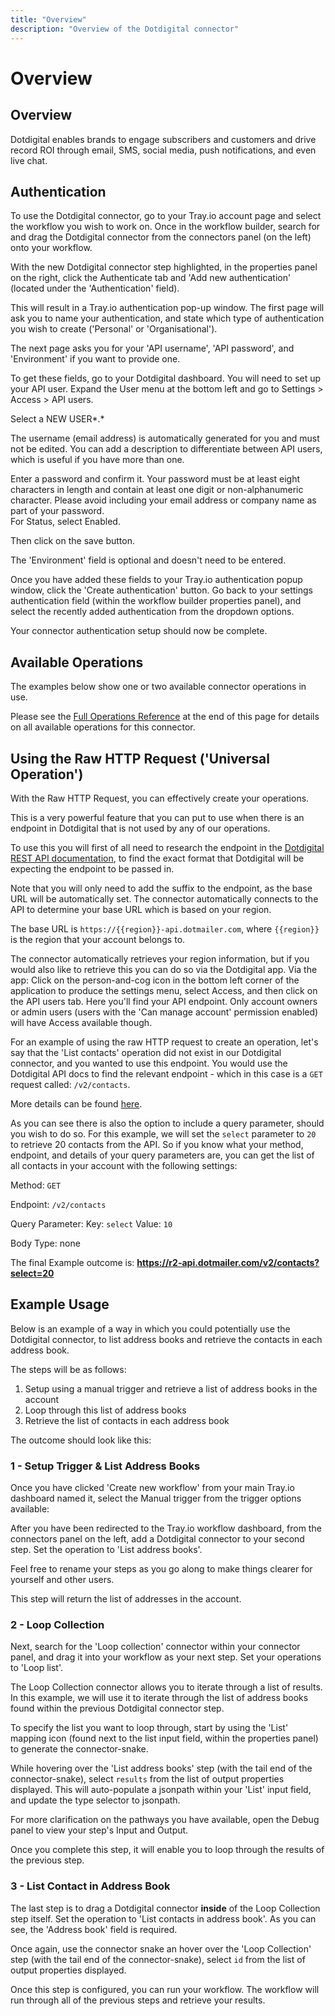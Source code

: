 ```yaml
---
title: "Overview"
description: "Overview of the Dotdigital connector"
---
```


# Overview

## Overview

Dotdigital enables brands to engage subscribers and customers and drive record ROI through email, SMS, social media, push notifications, and even live chat.

## Authentication

To use the Dotdigital connector, go to your Tray.io account page and select the workflow you wish to work on. Once in the workflow builder, search for and drag the Dotdigital connector from the connectors panel (on the left) onto your workflow.

With the new Dotdigital connector step highlighted, in the properties panel on the right, click the Authenticate tab and 'Add new authentication' (located under the 'Authentication' field).

This will result in a Tray.io authentication pop-up window. The first page will ask you to name your authentication, and state which type of authentication you wish to create ('Personal' or 'Organisational').

The next page asks you for your 'API username', 'API password', and 'Environment' if you want to provide one.

To get these fields, go to your Dotdigital dashboard. You will need to set up your API user.  Expand the User menu at the bottom left and go to Settings > Access > API users.

Select a NEW USER*.*

The username (email address) is automatically generated for you and must not be edited. You can add a description to differentiate between API users, which is useful if you have more than one.

Enter a password and confirm it. Your password must be at least eight characters in length and contain at least one digit or non-alphanumeric character. Please avoid including your email address or company name as part of your password.<br/>For Status, select Enabled.

Then click on the save button.

The 'Environment' field is optional and doesn't need to be entered.

Once you have added these fields to your Tray.io authentication popup window, click the 'Create authentication' button. Go back to your settings authentication field (within the workflow builder properties panel), and select the recently added authentication from the dropdown options.

Your connector authentication setup should now be complete.

## Available Operations

The examples below show one or two available connector operations in use.

Please see the [Full Operations Reference](https://tray.ai/documentation/connectors/service/dotdigital/operations/) at the end of this page for details on all available operations for this connector.

## Using the Raw HTTP Request ('Universal Operation')

With the Raw HTTP Request, you can effectively create your operations.

This is a very powerful feature that you can put to use when there is an endpoint in Dotdigital that is not used by any of our operations.

To use this you will first of all need to research the endpoint in the [ Dotdigital REST API documentation](https://developer.dotdigital.com/reference/), to find the exact format that Dotdigital will be expecting the endpoint to be passed in.

Note that you will only need to add the suffix to the endpoint, as the base URL will be automatically set. The connector automatically connects to the API to determine your base URL which is based on your region.

The base URL is `https://{{region}}-api.dotmailer.com`, where `{{region}}` is the region that your account belongs to.

The connector automatically retrieves your region information, but if you would also like to retrieve this you can do so via the Dotdigital app. Via the app: Click on the person-and-cog icon in the bottom left corner of the application to produce the settings menu, select Access, and then click on the API users tab. Here you'll find your API endpoint. Only account owners or admin users (users with the 'Can manage account' permission enabled) will have Access available though.

For an example of using the raw HTTP request to create an operation, let's say that the 'List contacts' operation did not exist in our Dotdigital connector, and you wanted to use this endpoint. You would use the Dotdigital API docs to find the relevant endpoint - which in this case is a `GET` request called: `/v2/contacts`.

More details can be found [here](https://developer.dotdigital.com/reference/contacts#get-contacts).

As you can see there is also the option to include a query parameter, should you wish to do so. For this example, we will set the `select` parameter to `20` to retrieve 20 contacts from the API. So if you know what your method, endpoint, and details of your query parameters are, you can get the list of all contacts in your account with the following settings:

Method: `GET`

Endpoint: `/v2/contacts`

Query Parameter: Key: `select` Value: `10`

Body Type: none

The final Example outcome is: **https://r2-api.dotmailer.com/v2/contacts?select=20**

## Example Usage

Below is an example of a way in which you could potentially use the Dotdigital connector, to list address books and retrieve the contacts in each address book.

The steps will be as follows:

1. Setup using a manual trigger and retrieve a list of address books in the account
2. Loop through this list of address books
3. Retrieve the list of contacts in each address book

The outcome should look like this:

### 1 - Setup Trigger & List Address Books

Once you have clicked 'Create new workflow' from your main Tray.io dashboard named it, select the Manual trigger from the trigger options available:

After you have been redirected to the Tray.io workflow dashboard, from the connectors panel on the left, add a Dotdigital connector to your second step. Set the operation to 'List address books'.

Feel free to rename your steps as you go along to make things clearer for yourself and other users.

This step will return the list of addresses in the account.

### 2 - Loop Collection

Next, search for the 'Loop collection' connector within your connector panel, and drag it into your workflow as your next step. Set your operations to 'Loop list'.

The Loop Collection connector allows you to iterate through a list of results. In this example, we will use it to iterate through the list of address books found within the previous Dotdigital connector step.

To specify the list you want to loop through, start by using the 'List' mapping icon (found next to the list input field, within the properties panel) to generate the connector-snake.

While hovering over the 'List address books' step (with the tail end of the connector-snake), select `results` from the list of output properties displayed. This will auto-populate a jsonpath within your 'List' input field, and update the type selector to jsonpath.

For more clarification on the pathways you have available, open the Debug panel to view your step's Input and Output.

Once you complete this step, it will enable you to loop through the results of the previous step.

### 3 - List Contact in Address Book

The last step is to drag a Dotdigital connector **inside** of the Loop Collection step itself. Set the operation to 'List contacts in address book'. As you can see, the 'Address book' field is required.

Once again, use the connector snake an hover over the 'Loop Collection' step (with the tail end of the connector-snake), select `id` from the list of output properties displayed.

Once this step is configured, you can run your workflow. The workflow will run through all of the previous steps and retrieve your results.
